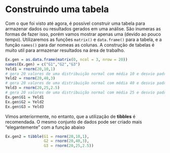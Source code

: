 # Construindo uma tabela {#dataframe}

Com o que foi visto até agora, é possível construir uma tabela para armazenar dados ou resultados gerados em uma análise. São inumeras as formas de fazer isso, porém vamos mostrar apenas uma (devido ao pouco tempo). Utilizaremos as funções `matrix()` \indf{matrix} e `data.frame()` \indf{data.frame} para a tabela, e a função `names()` para dar nomeas as colunas. A construção de tabelas é muito util para armazenar resultados na área de trabalho.

```r
Ex.gen = as.data.frame(matrix(0, ncol = 3, nrow = 20))
names(Ex.gen) = c("G1","G2","G3")
Yeld1 = rnorm(20,10,1) 
# gera 20 valores de uma distribuição normal com média 10 e desvio padrão 1
Yeld2 = rnorm(20,40,3)
# gera 20 valores de uma distribuição normal com média 40 e desvio padrão 3
Yeld3 = rnorm(20,25,2.5)
# gera 20 valores de uma distribuição normal com média 25 e desvio padrão 2,5
Ex.gen$G1 = Yeld1
Ex.gen$G2 = Yeld2
Ex.gen$G3 = Yeld3
```

Vimos anteriormente, no entanto, que a utilização de **tibbles** \indt{tibble} é recomendada. O mesmo conjunto de dados pode ser criado mais "elegantemente" com a função abaixo

```r
Ex.gen2 = tibble(G1 = rnorm(20,10,1),
                 G2 = rnorm(20,40,3),
                 G3 = rnorm(20,25,2.5))
```


